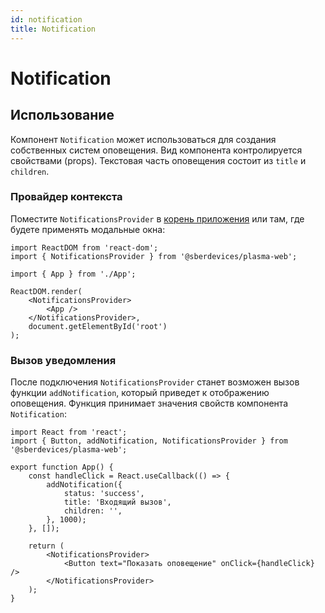 ```yaml
---
id: notification
title: Notification
---
```



# Notification
<Description name="Notification" />
<PropsTable name="Notification" />
<StorybookLink name="Notification" />

## Использование
Компонент `Notification` может использоваться для создания собственных систем оповещения. 
Вид компонента контролируется свойствами (props).
Текстовая часть оповещения состоит из `title` и `children`.

### Провайдер контекста
Поместите `NotificationsProvider` в [корень приложения](../#корень-приложения) или там, где будете применять модальные окна:

```tsx title="index.ts"
import ReactDOM from 'react-dom';
import { NotificationsProvider } from '@sberdevices/plasma-web';

import { App } from './App';

ReactDOM.render(
    <NotificationsProvider>
        <App />
    </NotificationsProvider>,
    document.getElementById('root')
);
```

### Вызов уведомления
После подключения `NotificationsProvider` станет возможен вызов функции `addNotification`,
который приведет к отображению оповещения.
Функция принимает значения свойств компонента `Notification`:

```tsx live
import React from 'react';
import { Button, addNotification, NotificationsProvider } from '@sberdevices/plasma-web';

export function App() {
    const handleClick = React.useCallback(() => {
        addNotification({
            status: 'success',
            title: 'Входящий вызов',
            children: '',
        }, 1000);
    }, []);

    return (
        <NotificationsProvider>
            <Button text="Показать оповещение" onClick={handleClick} />
        </NotificationsProvider>
    );
}
```
